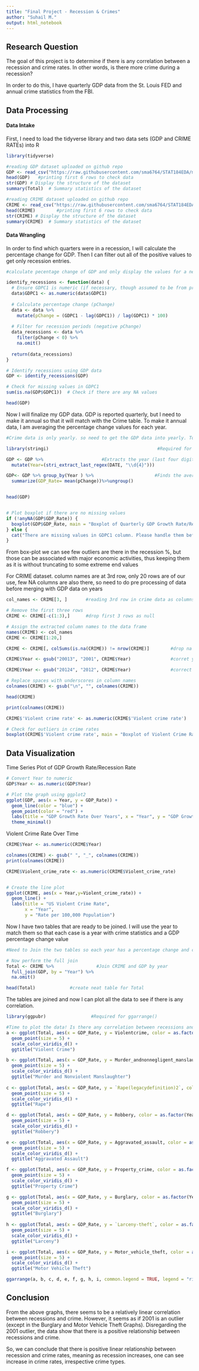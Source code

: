 ---
title: "Final Project - Recession & Crimes"
author: "Suhail M."
output: html_notebook
---

## Research Question

The goal of this project is to determine if there is any correlation between a recession and crime rates. In other words, is there more crime during a recession?

In order to do this, I have quarterly GDP data from the St. Louis FED and annual crime statistics from the FBI.

## Data Processing

#### Data Intake

First, I need to load the tidyverse library and two data sets (GDP and CRIME RATEs) into R

```{r warning=FALSE}
library(tidyverse)

#reading GDP dataset uploaded on github repo
GDP <- read_csv("https://raw.githubusercontent.com/sma6764/STAT184EDA/main/GDPC1.csv")
head(GDP)   #printing first 6 rows to check data
str(GDP) # Display the structure of the dataset
summary(Total)  # Summary statistics of the dataset

#reading CRIME dataset uploaded on github repo
CRIME <- read_csv("https://raw.githubusercontent.com/sma6764/STAT184EDA/main/CRIME.csv", show_col_types = FALSE)
head(CRIME)        #printing first 6 rows to check data
str(CRIME) # Display the structure of the dataset
summary(CRIME)  # Summary statistics of the dataset
```

#### Data Wrangling

In order to find which quarters were in a recession, I will calculate the percentage change for GDP. Then I can filter out all of the positive values to get only recession entries.

```{r warning=FALSE ,echo=TRUE, message=FALSE}

#calculate pecentage change of GDP and only display the values for a negative value to show recession years. 

identify_recessions <- function(data) {
  # Ensure GDPC1 is numeric (if necessary, though assumed to be from prior exploration)
  data$GDPC1 <- as.numeric(data$GDPC1)
  
  # Calculate percentage change (pChange)
  data <- data %>%
    mutate(pChange = (GDPC1 - lag(GDPC1)) / lag(GDPC1) * 100)
  
  # Filter for recession periods (negative pChange)
  data_recessions <- data %>%
    filter(pChange < 0) %>%
    na.omit()
  
  return(data_recessions)
}

# Identify recessions using GDP data
GDP <- identify_recessions(GDP)

# Check for missing values in GDPC1
sum(is.na(GDP$GDPC1))  # Check if there are any NA values

head(GDP)
```

Now I will finalize my GDP data. GDP is reported quarterly, but I need to make it annual so that it will match with the Crime table. To make it annual data, I am averaging the percentage change values for each year.

```{r}

#Crime data is only yearly. so need to get the GDP data into yearly. To do this, find the yearly average rate for GDP. Probably better to tell an actual recession because it'll give a closer estimate of consecutive periods and official recessions. 

library(stringi)                                         #Required for stri_extract_last_regex

GDP <- GDP %>%                      #Extracts the year (last four digits) from the date
  mutate(Year=(stri_extract_last_regex(DATE, "\\d{4}")))

GDP<- GDP %>% group_by(Year ) %>%                       #Finds the average annual percent change in GDP
  summarize(GDP_Rate= mean(pChange))%>%ungroup()


head(GDP)


# Plot boxplot if there are no missing values
if (!anyNA(GDP$GDP_Rate)) {
  boxplot(GDP$GDP_Rate, main = "Boxplot of Quarterly GDP Growth Rate/Recession Rate")
} else {
  cat("There are missing values in GDPC1 column. Please handle them before plotting.")
}
```

From box-plot we can see few outliers are there in the recession %, but those can be associated with major economic activities, thus keeping them as it is without truncating to some extreme end values

For CRIME dataset. column names are at 3rd row, only 20 rows are of our use, few NA columns are also there, so need to do pre processing of data before merging with GDP data on years

```{r, fig_height:6, fig.width=10}

col_names <- CRIME[3, ]       #reading 3rd row in crime data as columns name

# Remove the first three rows
CRIME <- CRIME[-c(1:3),]      #drop first 3 rows as null

# Assign the extracted column names to the data frame
names(CRIME) <- col_names
CRIME <- CRIME[1:20,]

CRIME <- CRIME[, colSums(is.na(CRIME)) != nrow(CRIME)]        #drop na columns

CRIME$Year <- gsub("20013", "2001", CRIME$Year)               #corret year typo

CRIME$Year <- gsub("20124", "2012", CRIME$Year)               #correct year typo

# Replace spaces with underscores in column names
colnames(CRIME) <- gsub("\n", "", colnames(CRIME))

head(CRIME)

print(colnames(CRIME))

CRIME$'Violent crime rate' <- as.numeric(CRIME$'Violent crime rate')     #converting chr datatype to numeric

# Check for outliers in crime rates
boxplot(CRIME$'Violent crime rate', main = "Boxplot of Violent Crime Rate")
```

## Data Visualization

Time Series Plot of GDP Growth Rate/Recession Rate

```{r,fig.height=4, fig.width=8}

# Convert Year to numeric
GDP$Year <- as.numeric(GDP$Year)

# Plot the graph using ggplot2
ggplot(GDP, aes(x = Year, y = GDP_Rate)) +
  geom_line(color = "blue") +
  geom_point(color = "red") +
  labs(title = "GDP Growth Rate Over Years", x = "Year", y = "GDP Growth Rate/Recession Rate") +
  theme_minimal()
```

Violent Crime Rate Over Time

```{r,fig.height=4, fig.width=8}
CRIME$Year <- as.numeric(CRIME$Year)

colnames(CRIME) <- gsub(" ", "_", colnames(CRIME))
print(colnames(CRIME))

CRIME$Violent_crime_rate <- as.numeric(CRIME$Violent_crime_rate)


# Create the line plot
ggplot(CRIME, aes(x = Year,y=Violent_crime_rate)) +
  geom_line() +
  labs(title = "US Violent Crime Rate",
       x = "Year",
       y = "Rate per 100,000 Population")

```

Now I have two tables that are ready to be joined. I will use the year to match them so that each case is a year with crime statistics and a GDP percentage change value

```{r}
#Need to Join the two tables so each year has a percentage change and crime statistics

# Now perform the full join
Total <- CRIME %>%                #Join CRIME and GDP by year
  full_join(GDP, by = "Year") %>%
  na.omit()

head(Total)             #create neat table for Total
```

The tables are joined and now I can plot all the data to see if there is any correlation.

```{r fig_height: 9, fig.height=9, fig.width=13}

library(ggpubr)                 #Required for ggarrange()

#Time to plot the data! Is there any correlation between recessions and the amount of crime?
a <- ggplot(Total, aes(x = GDP_Rate, y = Violentcrime, color = as.factor(Year))) +
  geom_point(size = 5) +
  scale_color_viridis_d() +
  ggtitle("Violent Crime")

b <- ggplot(Total, aes(x = GDP_Rate, y = Murder_andnonnegligent_manslaughter, color = as.factor(Year))) +
  geom_point(size = 5) +
  scale_color_viridis_d() +
  ggtitle("Murder and Nonviolent Manslaughter")
  
c <- ggplot(Total, aes(x = GDP_Rate, y = `Rape(legacydefinition)2`, color = as.factor(Year))) +
  geom_point(size = 5) +
  scale_color_viridis_d() +
  ggtitle("Rape")

d <- ggplot(Total, aes(x = GDP_Rate, y = Robbery, color = as.factor(Year))) +
  geom_point(size = 5) +
  scale_color_viridis_d() +
  ggtitle("Robbery")

e <- ggplot(Total, aes(x = GDP_Rate, y = Aggravated_assault, color = as.factor(Year))) +
  geom_point(size = 5) +
  scale_color_viridis_d() +
  ggtitle("Aggravated Assault")

f <- ggplot(Total, aes(x = GDP_Rate, y = Property_crime, color = as.factor(Year))) +
  geom_point(size = 5) +
  scale_color_viridis_d() +
  ggtitle("Property Crime")

g <- ggplot(Total, aes(x = GDP_Rate, y = Burglary, color = as.factor(Year))) +
  geom_point(size = 5) +
  scale_color_viridis_d() +
  ggtitle("Burglary")
  
h <- ggplot(Total, aes(x = GDP_Rate, y = `Larceny-theft`, color = as.factor(Year))) +
  geom_point(size = 5) +
  scale_color_viridis_d() +
  ggtitle("Larceny")

i <- ggplot(Total, aes(x = GDP_Rate, y = Motor_vehicle_theft, color = as.factor(Year))) +
  geom_point(size = 5) +
  scale_color_viridis_d() +
  ggtitle("Motor Vehicle Theft")

ggarrange(a, b, c, d, e, f, g, h, i, common.legend = TRUE, legend = "right")    # Puts all the plots together with a common legend

```

## Conclusion

From the above graphs, there seems to be a relatively linear correlation between recessions and crime. However, it seems as if 2001 is an outlier (except in the Burglary and Motor Vehicle Theft Graphs). Disregarding the 2001 outlier, the data show that there is a positive relationship between recessions and crime.

So, we can conclude that there is positive linear relationship between recession and crime rates, meaning as recession increases, one can see increase in crime rates, irrespective crime types.
